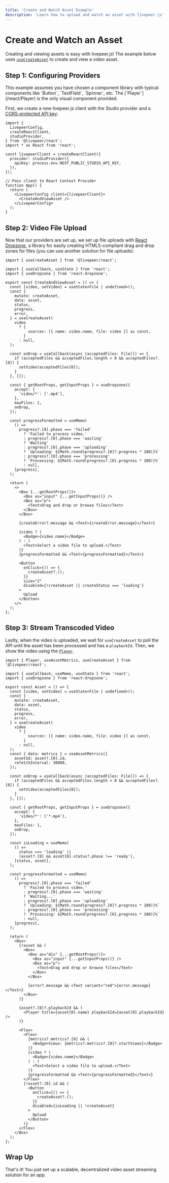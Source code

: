 ```yaml
---
title: 'Create and Watch Asset Example'
description: 'Learn how to upload and watch an asset with livepeer.js'
---
```



# Create and Watch an Asset

Creating and viewing assets is easy with livepeer.js! The example below uses [`useCreateAsset`](/react/asset/useCreateAsset)
to create and view a video asset.

<Asset />

## Step 1: Configuring Providers

<Callout>
  This example assumes you have chosen a component library with typical
  components like `Button`, `TextField`, `Spinner`, etc. The
  [`Player`](/react/Player) is the only visual component provided.
</Callout>

First, we create a new livepeer.js client with the Studio provider and a [CORS-protected API key](/react/providers/studio#apikey):

```tsx
import {
  LivepeerConfig,
  createReactClient,
  studioProvider,
} from '@livepeer/react';
import * as React from 'react';

const livepeerClient = createReactClient({
  provider: studioProvider({
    apiKey: process.env.NEXT_PUBLIC_STUDIO_API_KEY,
  }),
});

// Pass client to React Context Provider
function App() {
  return (
    <LivepeerConfig client={livepeerClient}>
      <CreateAndViewAsset />
    </LivepeerConfig>
  );
}
```

## Step 2: Video File Upload

Now that our providers are set up, we set up file uploads with [React Dropzone](https://react-dropzone.js.org/),
a library for easily creating HTML5-compliant drag and drop zones for files (you can use another solution for file uploads):

```tsx
import { useCreateAsset } from '@livepeer/react';

import { useCallback, useState } from 'react';
import { useDropzone } from 'react-dropzone';

export const CreateAndViewAsset = () => {
  const [video, setVideo] = useState<File | undefined>();
  const {
    mutate: createAsset,
    data: asset,
    status,
    progress,
    error,
  } = useCreateAsset(
    video
      ? {
          sources: [{ name: video.name, file: video }] as const,
        }
      : null,
  );

  const onDrop = useCallback(async (acceptedFiles: File[]) => {
    if (acceptedFiles && acceptedFiles.length > 0 && acceptedFiles?.[0]) {
      setVideo(acceptedFiles[0]);
    }
  }, []);

  const { getRootProps, getInputProps } = useDropzone({
    accept: {
      'video/*': ['.mp4'],
    },
    maxFiles: 1,
    onDrop,
  });

  const progressFormatted = useMemo(
    () =>
      progress?.[0].phase === 'failed'
        ? 'Failed to process video.'
        : progress?.[0].phase === 'waiting'
        ? 'Waiting'
        : progress?.[0].phase === 'uploading'
        ? `Uploading: ${Math.round(progress?.[0]?.progress * 100)}%`
        : progress?.[0].phase === 'processing'
        ? `Processing: ${Math.round(progress?.[0].progress * 100)}%`
        : null,
    [progress],
  );

  return (
    <>
      <Box {...getRootProps()}>
        <Box as="input" {...getInputProps()} />
        <Box as="p">
          <Text>Drag and drop or browse files</Text>
        </Box>
      </Box>

      {createError?.message && <Text>{createError.message}</Text>}

      {video ? (
        <Badge>{video.name}</Badge>
      ) : (
        <Text>Select a video file to upload.</Text>
      )}
      {progressFormatted && <Text>{progressFormatted}</Text>}

      <Button
        onClick={() => {
          createAsset?.();
        }}
        size="2"
        disabled={!createAsset || createStatus === 'loading'}
      >
        Upload
      </Button>
    </>
  );
};
```

## Step 3: Stream Transcoded Video

Lastly, when the video is uploaded, we wait for `useCreateAsset` to poll the API until the asset has been processed and
has a `playbackId`. Then, we show the video using the [`Player`](/react/Player).

```tsx
import { Player, useAssetMetrics, useCreateAsset } from '@livepeer/react';

import { useCallback, useMemo, useState } from 'react';
import { useDropzone } from 'react-dropzone';

export const Asset = () => {
  const [video, setVideo] = useState<File | undefined>();
  const {
    mutate: createAsset,
    data: asset,
    status,
    progress,
    error,
  } = useCreateAsset(
    video
      ? {
          sources: [{ name: video.name, file: video }] as const,
        }
      : null,
  );
  const { data: metrics } = useAssetMetrics({
    assetId: asset?.[0].id,
    refetchInterval: 30000,
  });

  const onDrop = useCallback(async (acceptedFiles: File[]) => {
    if (acceptedFiles && acceptedFiles.length > 0 && acceptedFiles?.[0]) {
      setVideo(acceptedFiles[0]);
    }
  }, []);

  const { getRootProps, getInputProps } = useDropzone({
    accept: {
      'video/*': ['*.mp4'],
    },
    maxFiles: 1,
    onDrop,
  });

  const isLoading = useMemo(
    () =>
      status === 'loading' ||
      (asset?.[0] && asset[0].status?.phase !== 'ready'),
    [status, asset],
  );

  const progressFormatted = useMemo(
    () =>
      progress?.[0].phase === 'failed'
        ? 'Failed to process video.'
        : progress?.[0].phase === 'waiting'
        ? 'Waiting...'
        : progress?.[0].phase === 'uploading'
        ? `Uploading: ${Math.round(progress?.[0]?.progress * 100)}%`
        : progress?.[0].phase === 'processing'
        ? `Processing: ${Math.round(progress?.[0].progress * 100)}%`
        : null,
    [progress],
  );

  return (
    <Box>
      {!asset && (
        <Box>
          <Box as="div" {...getRootProps()}>
            <Box as="input" {...getInputProps()} />
            <Box as="p">
              <Text>Drag and drop or browse files</Text>
            </Box>
          </Box>

          {error?.message && <Text variant="red">{error.message}</Text>}
        </Box>
      )}

      {asset?.[0]?.playbackId && (
        <Player title={asset[0].name} playbackId={asset[0].playbackId} />
      )}

      <Flex>
        <Flex>
          {metrics?.metrics?.[0] && (
            <Badge>Views: {metrics?.metrics?.[0]?.startViews}</Badge>
          )}
          {video ? (
            <Badge>{video.name}</Badge>
          ) : (
            <Text>Select a video file to upload.</Text>
          )}
          {progressFormatted && <Text>{progressFormatted}</Text>}
        </Flex>
        {!asset?.[0].id && (
          <Button
            onClick={() => {
              createAsset?.();
            }}
            disabled={isLoading || !createAsset}
          >
            Upload
          </Button>
        )}
      </Flex>
    </Box>
  );
};
```

## Wrap Up

That's it! You just set up a scalable, decentralized video asset streaming solution for an app.

